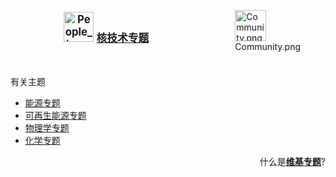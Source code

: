 <div style="float:right;margin-left:0.9em">[[Image:Community.png|50px]]</div>

<b><big><center>[[File:People_icon.svg|48px]] [[WikiProject:核技术|核技术专题]]</center></big></b><br>

;有关主题
{{colbegin}}
* [[WikiProject:能源|能源专题]]
* [[WikiProject:可再生能源|可再生能源专题]]
* [[WikiProject:物理学|物理学专题]]
* [[WikiProject:化學|化学专题]]
{{colend}}
<div align=right>
什么是'''[[Wikipedia:专题|维基专题]]'''?
</div>